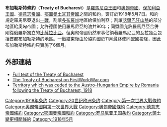 {{Campaignbox 羅馬尼亞戰役（第一次世界大戰）}}

'''布加勒斯特條約'''（'''Treaty of Bucharest'''）是[[羅馬尼亞王國|羅馬尼亞王國]]和[[奧匈帝國|奧匈帝國]]、[[保加利亞王國|保加利亞王國]]、[[德意志帝國|德意志帝國]]、[[鄂圖曼土耳其帝國|鄂圖曼土耳其帝國]]之間的和約，簽訂於1918年5月7日。和約規定羅馬尼亞退出[[一戰|一戰]]，割讓[[多布羅加|多布羅加]]地區給保加利亞；割讓[[喀爾巴阡山脈|喀爾巴阡山脈]]的部分地區給奧匈帝國；允許德國使用羅馬尼亞的油井90年；同盟國允許羅馬尼亞合併剛從俄羅斯獨立的[[比薩拉比亞|比薩拉比亞]]。但奧匈帝國仍然軍事佔領著羅馬尼亞的瓦拉幾亞包括首都[[布加勒斯特|布加勒斯特]]的地區。一戰結束後由於協約國於11月最終使同盟國投降，因此布加勒斯特條約只實施了6個月。

==外部連結==
{{Commonscat|Treaty of Bucharest (1918)|布加勒斯特條約 (1918年)}}
*[http://www.mtholyoke.edu/acad/intrel/routreat.html Full text of the Treaty of Bucharest] {{Wayback|url=http://www.mtholyoke.edu/acad/intrel/routreat.html |date=20130223024635 }}
*[https://web.archive.org/web/20110604130138/http://www.firstworldwar.com/source/bucharest1918.htm The Treaty of Bucharest on FirstWorldWar.com]
*[http://terkepek.adatbank.transindex.ro/kepek/netre/120.gif Territory which was ceded to the Austro-Hungarian Empire by Romania following the Treaty of Bucharest, 1918] {{Wayback|url=http://terkepek.adatbank.transindex.ro/kepek/netre/120.gif |date=20120204065444 }}

{{第一次世界大戰條約}}
{{Authority control}}
[[Category:1918年条约|Category:1918年条约]]
[[Category:20世纪欧洲条约|Category:20世纪欧洲条约]]
[[Category:第一次世界大戰條約|Category:第一次世界大戰條約]]
[[Category:奧匈帝國與第一次世界大戰|Category:奧匈帝國與第一次世界大戰]]
[[Category:奧匈帝國條約|Category:奧匈帝國條約]]
[[Category:德意志帝國條約|Category:德意志帝國條約]]
[[Category:鄂圖曼帝國和約|Category:鄂圖曼帝國和約]]
[[Category:罗马尼亚王国条约|Category:罗马尼亚王国条约]]
[[Category:領土變更相關條約|Category:領土變更相關條約]]
[[Category:1918年5月|Category:1918年5月]]
